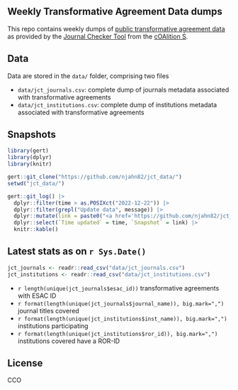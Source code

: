 ## Weekly Transformative Agreement Data dumps

This repo contains weekly dumps of [public transformative agreement data](https://journalcheckertool.org/transformative-agreements/) as provided by the [Journal Checker Tool](https://journalcheckertool.org/) from the [cOAlition S](https://www.coalition-s.org/). 


## Data

Data are stored in the `data/` folder, comprising two files

- `data/jct_journals.csv`: complete dump of journals metadata associated with transformative agreements
- `data/jct_institutions.csv`: complete dump of institutions metadata associated with transformative agreements

## Snapshots

```r
library(gert)
library(dplyr)
library(knitr)

gert::git_clone("https://github.com/njahn82/jct_data/")
setwd("jct_data/")

gert::git_log() |>
  dplyr::filter(time > as.POSIXct("2022-12-22")) |>
  dplyr::filter(grepl("Update data", message)) |>
  dplyr::mutate(link = paste0("<a href='https://github.com/njahn82/jct_data/tree/", commit, "/data'>",commit, "</a>")) |>
  dplyr::select(`Time updated` = time, `Snapshot` = link) |>
  knitr::kable()
```

## Latest stats as on `r Sys.Date()`

```r
jct_journals <- readr::read_csv("data/jct_journals.csv")
jct_institutions <- readr::read_csv("data/jct_institutions.csv")
```

- `r length(unique(jct_journals$esac_id))` transformative agreements with ESAC ID
- `r format(length(unique(jct_journals$journal_name)), big.mark=",")` journal titles covered
- `r format(length(unique(jct_institutions$inst_name)), big.mark=",")` institutions participating
- `r format(length(unique(jct_institutions$ror_id)), big.mark=",")` institutions covered have a ROR-ID

## License

CCO